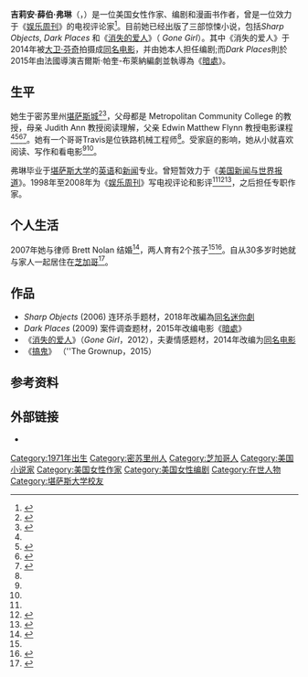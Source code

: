 {{noteTA
|G1=Show
|G2=Movie
}}
{{Infobox writer
| name         = Gillian Flynn
| image        = Gillian Flynn 2014 (cropped).jpg
| imagesize    = 210px
| caption      = 2014年9月于第52届[[纽约电影节|纽约电影节]]
| pseudonym    = 
| birth_name   = Gillian Schieber Flynn<ref>{{cite web |url=http://www.bestlittlebookshop.com/book/perdida-movie-tie-in-edition/9781101910313 |title=Perdida (Movie Tie-In Edition) (Gone Girl-Spanish Language) (Vintage Espanol) (2014) |publisher=Best Little Bookshop |accessdate=November 24, 2014 |archive-date=2019-07-24 |archive-url=https://web.archive.org/web/20190724052449/http://www.bestlittlebookshop.com/book/perdida-movie-tie-in-edition/9781101910313 |dead-url=yes }}</ref><ref>{{cite web |url=http://www.abebooks.co.uk/Heridas-abiertas-Sharp-Objects-Spanish-language-Edition/12936344737/bd |title=Heridas abiertas: (Sharp Objects Spanish-language Edition) |publisher=Abebooks |accessdate=November 24, 2014 |archive-date=2019-07-24 |archive-url=https://web.archive.org/web/20190724052502/https://www.abebooks.co.uk/Heridas-abiertas-Sharp-Objects-Spanish-language-Edition/12936344737/bd |dead-url=no }}</ref><ref>{{cite web |url=http://books.rediff.com/book/heridas-abiertas---sharp-objects-spanish-language-edition-/9780804171762 |title=Heridas Abiertas: (Sharp Objects Spanish-Language Edition) |publisher=Rediff.com |accessdate=November 24, 2014 |archive-date=2014-11-29 |archive-url=https://web.archive.org/web/20141129024841/http://books.rediff.com/book/heridas-abiertas---sharp-objects-spanish-language-edition-/9780804171762 |dead-url=no }}</ref>
| birth_date   = {{birth date and age|1971|2|24|mf=y}}
| birth_place  = 美国密苏里州[[堪萨斯城|堪萨斯城]]
| death_date   = 
| death_place  = 
| occupation   = 作家、编剧、漫画书作者
| nationality  = [[美国|美国]]
| ethnicity    = 
| citizenship  = 
| education    = 
| alma_mater   = [[堪萨斯大学|堪萨斯大学]]<br>[[Medill_School_of_Journalism|Medill School of Journalism]]
| spouse       = {{marriage|Brett Nolan|2007}}
| children     = 2
| period       = 2007–现在
| genre        = [[惊悚|惊悚]]、[[悬疑|悬疑]]小说<!--prefer more specific -->
| subject      = 
| movement     = 
| notableworks = {{plainlist|
* ''Sharp Objects''
* ''Dark Places''
* ''Gone Girl''
}}
| website      = {{URL|http://gillian-flynn.com/}}
}}

'''吉莉安·薛伯·弗琳'''（{{lang|en|'''Gillian Schieber Flynn'''}}，{{bd|1971年|2月24日}}）是一位美国女性作家、编剧和漫画书作者，曾是一位效力于《[[娱乐周刊|娱乐周刊]]》的电视评论家<ref>{{cite web |title=Author Gillian Flynn finds 'Dark Places' in KC |url=http://www.kansascity.com/entertainment/books/story/1223650.html |accessdate=June 1, 2009}}{{Dead link|date=October 2010|bot=H3llBot}}</ref>。目前她已经出版了三部惊悚小说，包括''Sharp Objects'', ''Dark Places'' 和《[[消失的爱人_(小说)|消失的爱人]]》（ ''Gone Girl''）。其中《消失的爱人》于2014年被[[大卫·芬奇|大卫·芬奇]]拍摄成[[消失的愛人_(2014年電影)|同名电影]]，并由她本人担任编剧;而''Dark Places''則於2015年由法國導演吉爾斯·帕奎-布萊納編劇並執導為《[[暗處|暗處]]》。

==生平==
她生于密苏里州[[堪萨斯城|堪萨斯城]]<ref>{{cite news |last=McClurg |first=Jocelyn |title=New voices: Gillian Flynn makes thriller debut |newspaper=USA Today |date=September 27, 2006 |url=http://www.usatoday.com/life/books/news/2006-09-27-new-voices-flynn_x.htm |accessdate=2014-12-15 |archive-date=2012-06-20 |archive-url=https://web.archive.org/web/20120620235209/http://www.usatoday.com/life/books/news/2006-09-27-new-voices-flynn_x.htm |dead-url=no }}</ref><ref name="kansascity2012">{{cite web |url=http://www.kansascity.com/living/star-magazine/article2485406.html |title=Kansas City native Gillian Flynn emerges as a literary force with her twisted mystery 'Gone Girl' |publisher=''The Kansas City Star'' |date=November 11, 2012 |first=Steve |last=Paul |accessdate=October 11, 2014 |archiveurl=https://web.archive.org/web/20141004025841/http://www.kansascity.com/living/star-magazine/article2485406.html |archivedate=2014年10月4日 |deadurl=yes }}</ref>，父母都是 Metropolitan Community College 的教授，母亲 Judith Ann 教授阅读理解，父亲 Edwin Matthew Flynn 教授电影课程<ref name="kansascity2012"/><ref name="timeout2013">{{cite web |url=http://www.timeout.com/chicago/books/gillian-flynn-on-gone-girl-interview |title=Gillian Flynn on Gone Girl - Interview |publisher=TimeOut |date=February 7, 2013 |first=Novid |last=Parsi |accessdate=October 11, 2014 |archive-date=2020-10-06 |archive-url=https://web.archive.org/web/20201006014258/https://www.timeout.com/chicago/books/gillian-flynn-on-gone-girl-interview |dead-url=no }}</ref><ref name="elle2014">{{cite web |url=http://www.elle.com/pop-culture/reviews/inside-gone-girls-gillian-flynn |title=INSIDE THE DANGEROUS MIND OF GONE GIRL’S GILLIAN FLYNN |publisher=''Elle'' |date=October 10, 2014 |first=Lili |last=Anolik |accessdate=October 11, 2014 |archive-date=2015-01-03 |archive-url=https://web.archive.org/web/20150103232701/http://www.elle.com/pop-culture/reviews/inside-gone-girls-gillian-flynn |dead-url=no }}</ref><ref>{{cite web |url=http://familytreemaker.genealogy.com/users/c/r/o/Katherine-J-Crofford-CO/WEBSITE-0001/UHP-0495.html |title=存档副本 |accessdate=2014-11-15 |deadurl=yes |archiveurl=https://web.archive.org/web/20141128023502/http://familytreemaker.genealogy.com/users/c/r/o/Katherine-J-Crofford-CO/WEBSITE-0001/UHP-0495.html |archivedate=2014-11-28 }}</ref>。她有一个哥哥Travis是位铁路机械工程师<ref name="kansascity2012"/>。受家庭的影响，她从小就喜欢阅读、写作和看电影<ref name="kansascity2012"/><ref name="timeout2013"/>。

弗琳毕业于[[堪萨斯大学|堪萨斯大学]]的[[英语|英语]]和[[新闻|新闻]]专业。曾短暂效力于《[[美国新闻与世界报道|美国新闻与世界报道]]》。1998年至2008年为《[[娱乐周刊|娱乐周刊]]》写电视评论和影评<ref name="kansascity2012"/><ref>{{cite web |url=http://www.suntimes.com/entertainment/books/13763359-421/gone-girl-puts-chicago-author-gillian-flynn-in-the-thriller-elite.html#.VDnNA_ldUrU |title=‘Gone Girl’ puts Chicago author Gillian Flynn in the thriller elite |publisher=''Chicago Sun-Times'' |date=July 16, 2012 |first=Mike |last=Thomas |accessdate=October 11, 2014 |archive-date=2014-10-16 |archive-url=https://web.archive.org/web/20141016183011/http://www.suntimes.com/entertainment/books/13763359-421/gone-girl-puts-chicago-author-gillian-flynn-in-the-thriller-elite.html#.VDnNA_ldUrU |dead-url=no }}</ref><ref>{{cite web |url=http://articles.chicagotribune.com/2012-07-28/features/ct-prj-0610-gillian-flynn-20120728_1_poster-child-dark-places-amy |title=Peeking in Gillian Flynn's vault of horror |publisher= |date=July 28, 2012 |first=Kevin |last=Nance |accessdate=October 11, 2014 |archive-date=2014-10-07 |archive-url=https://web.archive.org/web/20141007160143/http://articles.chicagotribune.com/2012-07-28/features/ct-prj-0610-gillian-flynn-20120728_1_poster-child-dark-places-amy |dead-url=no }}</ref>，之后担任专职作家。

==个人生活==
2007年她与律师 Brett Nolan 结婚<ref>{{cite web |url=http://www.recapo.com/cbs-sunday-morning/cbs-sunday-morning-entertainment/sunday-morning-gillian-flynn-female-characters-gone-girl-movie/ |title=Sunday Morning: Gillian Flynn Female Characters & Gone Girl Movie |publisher=ReCapo |accessdate=October 12, 2014 |archive-url=https://web.archive.org/web/20141022143803/http://www.recapo.com/cbs-sunday-morning/cbs-sunday-morning-entertainment/sunday-morning-gillian-flynn-female-characters-gone-girl-movie/ |archive-date=2014-10-22 |dead-url=yes }}</ref>，两人育有2个孩子<ref name="elle2014"/><ref>{{cite web |url=http://www.people.com/article/gillian-flynn-gone-girl-five-things |title=5 Things to Know About Gone Girl Author Gillian Flynn |publisher=''People'' |date=October 3, 2014 |first=Michelle |last=Tauber |accessdate=October 11, 2014 |archive-date=2016-03-08 |archive-url=https://web.archive.org/web/20160308000328/http://www.people.com/article/gillian-flynn-gone-girl-five-things |dead-url=no }}</ref>。自从30多岁时她就与家人一起居住在[[芝加哥|芝加哥]]<ref name=TG>{{cite news |title=Gillian Flynn on her bestseller Gone Girl and accusations of misogyny |url=http://www.theguardian.com/books/2013/may/01/gillian-flynn-bestseller-gone-girl-misogyny |newspaper=The Guardian |first=Oliver |last=Burkeman |date=May 1, 2013 |accessdate=2014-12-15 |archive-date=2017-02-14 |archive-url=https://web.archive.org/web/20170214202253/https://www.theguardian.com/books/2013/may/01/gillian-flynn-bestseller-gone-girl-misogyny |dead-url=no }}</ref>。

== 作品 ==
*''Sharp Objects'' (2006) 连环杀手题材，2018年改編為[[利器_(電視劇)|同名迷你劇]]
*''Dark Places'' (2009) 案件调查题材，2015年改编电影《[[暗處|暗處]]》
* 《[[消失的爱人_(小说)|消失的爱人]]》（''Gone Girl''，2012），夫妻情感题材，2014年改编为[[消失的愛人_(2014年電影)|同名电影]]
*《[[搞鬼_(小说)|搞鬼]]》 （''The Grownup，2015）

==参考资料==
{{reflist|2}}

==外部链接==
* {{official website|http://gillian-flynn.com}}

{{Gillian Flynn}}
{{评论家选择电影奖最佳劇本}}
{{Authority control}}
{{DEFAULTSORT:Flynn, Gillian}}
[[Category:1971年出生|Category:1971年出生]]
[[Category:密苏里州人|Category:密苏里州人]]
[[Category:芝加哥人|Category:芝加哥人]]
[[Category:美国小说家|Category:美国小说家]]
[[Category:美国女性作家|Category:美国女性作家]]
[[Category:美国女性编剧|Category:美国女性编剧]]
[[Category:在世人物|Category:在世人物]]
[[Category:堪萨斯大学校友|Category:堪萨斯大学校友]]